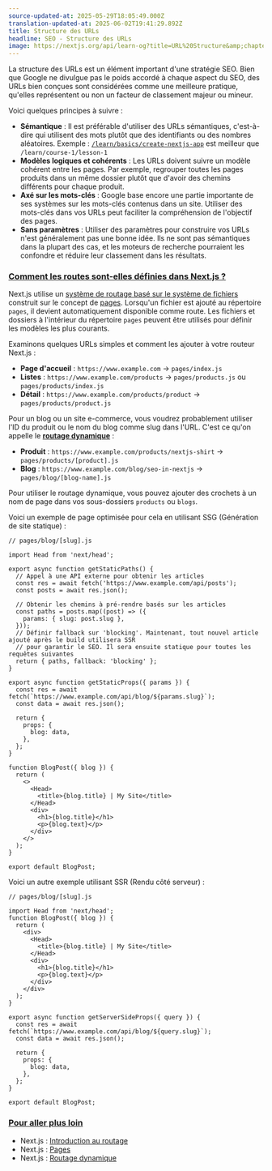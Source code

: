 ```yaml
---
source-updated-at: 2025-05-29T18:05:49.000Z
translation-updated-at: 2025-06-02T19:41:29.892Z
title: Structure des URLs
headline: SEO - Structure des URLs
image: https://nextjs.org/api/learn-og?title=URL%20Structure&amp;chapter=13
---
```


La structure des URLs est un élément important d'une stratégie SEO. Bien que Google ne divulgue pas le poids accordé à chaque aspect du SEO, des URLs bien conçues sont considérées comme une meilleure pratique, qu'elles représentent ou non un facteur de classement majeur ou mineur.

Voici quelques principes à suivre :

*   **Sémantique** : Il est préférable d'utiliser des URLs sémantiques, c'est-à-dire qui utilisent des mots plutôt que des identifiants ou des nombres aléatoires. Exemple : [`/learn/basics/create-nextjs-app`](/learn/basics/create-nextjs-app) est meilleur que `/learn/course-1/lesson-1`
*   **Modèles logiques et cohérents** : Les URLs doivent suivre un modèle cohérent entre les pages. Par exemple, regrouper toutes les pages produits dans un même dossier plutôt que d'avoir des chemins différents pour chaque produit.
*   **Axé sur les mots-clés** : Google base encore une partie importante de ses systèmes sur les mots-clés contenus dans un site. Utiliser des mots-clés dans vos URLs peut faciliter la compréhension de l'objectif des pages.
*   **Sans paramètres** : Utiliser des paramètres pour construire vos URLs n'est généralement pas une bonne idée. Ils ne sont pas sémantiques dans la plupart des cas, et les moteurs de recherche pourraient les confondre et réduire leur classement dans les résultats.

### [Comment les routes sont-elles définies dans Next.js ?](#how-are-routes-defined-in-nextjs)

Next.js utilise un [système de routage basé sur le système de fichiers](/docs/routing/introduction) construit sur le concept de [pages](/docs/basic-features/pages). Lorsqu'un fichier est ajouté au répertoire `pages`, il devient automatiquement disponible comme route. Les fichiers et dossiers à l'intérieur du répertoire `pages` peuvent être utilisés pour définir les modèles les plus courants.

Examinons quelques URLs simples et comment les ajouter à votre routeur Next.js :

*   **Page d'accueil** : `https://www.example.com` → `pages/index.js`
*   **Listes** : `https://www.example.com/products` → `pages/products.js` ou `pages/products/index.js`
*   **Détail** : `https://www.example.com/products/product` → `pages/products/product.js`

Pour un blog ou un site e-commerce, vous voudrez probablement utiliser l'ID du produit ou le nom du blog comme slug dans l'URL. C'est ce qu'on appelle le [**routage dynamique**](/docs/routing/dynamic-routes) :

*   **Produit** : `https://www.example.com/products/nextjs-shirt` → `pages/products/[product].js`
*   **Blog** : `https://www.example.com/blog/seo-in-nextjs` → `pages/blog/[blog-name].js`

Pour utiliser le routage dynamique, vous pouvez ajouter des crochets à un nom de page dans vos sous-dossiers `products` ou `blogs`.

Voici un exemple de page optimisée pour cela en utilisant SSG (Génération de site statique) :

```
// pages/blog/[slug].js
 
import Head from 'next/head';
 
export async function getStaticPaths() {
  // Appel à une API externe pour obtenir les articles
  const res = await fetch('https://www.example.com/api/posts');
  const posts = await res.json();
 
  // Obtenir les chemins à pré-rendre basés sur les articles
  const paths = posts.map((post) => ({
    params: { slug: post.slug },
  }));
  // Définir fallback sur 'blocking'. Maintenant, tout nouvel article ajouté après le build utilisera SSR
  // pour garantir le SEO. Il sera ensuite statique pour toutes les requêtes suivantes
  return { paths, fallback: 'blocking' };
}
 
export async function getStaticProps({ params }) {
  const res = await fetch(`https://www.example.com/api/blog/${params.slug}`);
  const data = await res.json();
 
  return {
    props: {
      blog: data,
    },
  };
}
 
function BlogPost({ blog }) {
  return (
    <>
      <Head>
        <title>{blog.title} | My Site</title>
      </Head>
      <div>
        <h1>{blog.title}</h1>
        <p>{blog.text}</p>
      </div>
    </>
  );
}
 
export default BlogPost;
```

Voici un autre exemple utilisant SSR (Rendu côté serveur) :

```
// pages/blog/[slug].js
 
import Head from 'next/head';
function BlogPost({ blog }) {
  return (
    <div>
      <Head>
        <title>{blog.title} | My Site</title>
      </Head>
      <div>
        <h1>{blog.title}</h1>
        <p>{blog.text}</p>
      </div>
    </div>
  );
}
 
export async function getServerSideProps({ query }) {
  const res = await fetch(`https://www.example.com/api/blog/${query.slug}`);
  const data = await res.json();
 
  return {
    props: {
      blog: data,
    },
  };
}
 
export default BlogPost;
```

### [Pour aller plus loin](#further-reading)

*   Next.js : [Introduction au routage](/docs/routing/introduction)
*   Next.js : [Pages](/docs/basic-features/pages)
*   Next.js : [Routage dynamique](/docs/routing/dynamic-routes)